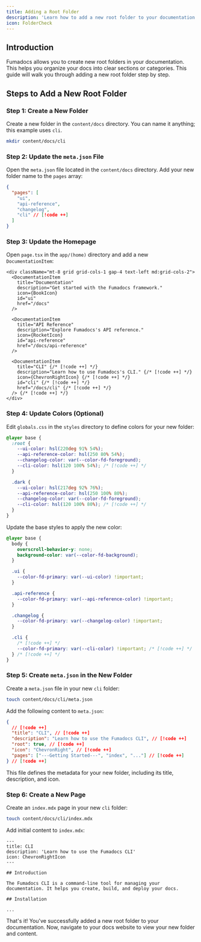 ```yaml
---
title: Adding a Root Folder
description: 'Learn how to add a new root folder to your documentation'
icon: FolderCheck
---
```


## Introduction

Fumadocs allows you to create new root folders in your documentation. This helps you organize your docs into clear sections or categories. This guide will walk you through adding a new root folder step by step.

## Steps to Add a New Root Folder

<div className='fd-steps [&_h3]:fd-step'>

### Step 1: Create a New Folder

Create a new folder in the `content/docs` directory. You can name it anything; this example uses `cli`.

```bash
mkdir content/docs/cli
```

### Step 2: Update the `meta.json` File

Open the `meta.json` file located in the `content/docs` directory. Add your new folder name to the `pages` array:

```json
{
  "pages": [
    "ui",
    "api-reference",
    "changelog",
    "cli" // [!code ++]
  ]
}
```

### Step 3: Update the Homepage

Open `page.tsx` in the `app/(home)` directory and add a new `DocumentationItem`:

```tsx
<div className="mt-8 grid grid-cols-1 gap-4 text-left md:grid-cols-2">
  <DocumentationItem
    title="Documentation"
    description="Get started with the Fumadocs framework."
    icon={BookIcon}
    id="ui"
    href="/docs"
  />

  <DocumentationItem
    title="API Reference"
    description="Explore Fumadocs's API reference."
    icon={RocketIcon}
    id="api-reference"
    href="/docs/api-reference"
  />

  <DocumentationItem
    title="CLI" {/* [!code ++] */}
    description="Learn how to use Fumadocs's CLI." {/* [!code ++] */}
    icon={ChevronRightIcon} {/* [!code ++] */}
    id="cli" {/* [!code ++] */}
    href="/docs/cli" {/* [!code ++] */}
  /> {/* [!code ++] */}
</div>
```

### Step 4: Update Colors (Optional)

Edit `globals.css` in the `styles` directory to define colors for your new folder:

```css
@layer base {
  :root {
    --ui-color: hsl(220deg 91% 54%);
    --api-reference-color: hsl(250 80% 54%);
    --changelog-color: var(--color-fd-foreground);
    --cli-color: hsl(120 100% 54%); /* [!code ++] */
  }

  .dark {
    --ui-color: hsl(217deg 92% 76%);
    --api-reference-color: hsl(250 100% 80%);
    --changelog-color: var(--color-fd-foreground);
    --cli-color: hsl(120 100% 80%); /* [!code ++] */
  }
}
```

Update the base styles to apply the new color:

```css
@layer base {
  body {
    overscroll-behavior-y: none;
    background-color: var(--color-fd-background);
  }

  .ui {
    --color-fd-primary: var(--ui-color) !important;
  }

  .api-reference {
    --color-fd-primary: var(--api-reference-color) !important;
  }

  .changelog {
    --color-fd-primary: var(--changelog-color) !important;
  }

  .cli {
    /* [!code ++] */
    --color-fd-primary: var(--cli-color) !important; /* [!code ++] */
  } /* [!code ++] */
}
```

### Step 5: Create `meta.json` in the New Folder

Create a `meta.json` file in your new `cli` folder:

```bash
touch content/docs/cli/meta.json
```

Add the following content to `meta.json`:

```json
{
  // [!code ++]
  "title": "CLI", // [!code ++]
  "description": "Learn how to use the Fumadocs CLI", // [!code ++]
  "root": true, // [!code ++]
  "icon": "ChevronRight", // [!code ++]
  "pages": ["---Getting Started---", "index", "..."] // [!code ++]
} // [!code ++]
```

This file defines the metadata for your new folder, including its title, description, and icon.

### Step 6: Create a New Page

Create an `index.mdx` page in your new `cli` folder:

```bash
touch content/docs/cli/index.mdx
```

Add initial content to `index.mdx`:

```mdx
---
title: CLI
description: 'Learn how to use the Fumadocs CLI'
icon: ChevronRightIcon
---

## Introduction

The Fumadocs CLI is a command-line tool for managing your documentation. It helps you create, build, and deploy your docs.

## Installation

...
```

</div>

That's it! You've successfully added a new root folder to your documentation. Now, navigate to your docs website to view your new folder and content.
